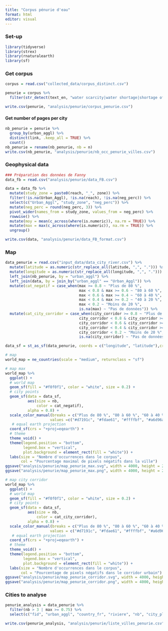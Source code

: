 ```yaml
---
title: "Corpus pénurie d'eau"
format: html
editor: visual
---
```


### Set-up

```r
library(tidyverse)
library(strex)
library(rnaturalearth)
library(sf)
```

### Get corpus

```r
corpus = read.csv("collected_data/corpus_distinct.csv")

penurie = corpus %>% 
  filter(str_detect(text_en, "water scarcity|water shortage|shortage of water|water stress|lack of water"))

write.csv(penurie, "analysis/penurie/corpus_penurie.csv")
```

#### Get number of pages per city

```r
nb_penurie = penurie %>% 
  group_by(urban_aggl) %>% 
  distinct(link, .keep_all = TRUE) %>% 
  count()
nb_penurie = rename(nb_penurie, nb = n)
write.csv(nb_penurie, "analysis/penurie/nb_occ_penurie_villes.csv")
```

### Geophysical data

```r

### Préparation des données de Fanny 
data_fb = read.csv("analysis/penurie/data_FB.csv") 

data = data_fb %>% 
  mutate(study_zone = paste0(reach, "_", zone)) %>% 
  filter(!is.na(Urban_Aggl), !is.na(reach), !is.na(neg_perc)) %>% 
  select(c("Urban_Aggl", "study_zone", "neg_perc")) %>% 
  mutate(neg_perc = round(neg_perc, 3)) %>% 
  pivot_wider(names_from = study_zone, values_from = neg_perc) %>% 
  rowwise() %>%
  mutate(moy = mean(c_across(where(is.numeric)), na.rm = TRUE)) %>%
  mutate(max = max(c_across(where(is.numeric)), na.rm = TRUE)) %>% 
  ungroup()

write.csv(data, "analysis/penurie/data_FB_format.csv")
```

### Map

```r
data_penurie = read.csv("input_data/data_city_river.csv") %>% 
  mutate(latitude = as.numeric(str_replace_all(latitude, ",", "."))) %>% 
  mutate(longitude = as.numeric(str_replace_all(longitude, ",", "."))) %>% 
  left_join(nb_penurie, by = "urban_aggl") %>% 
  left_join(data, by = join_by("urban_aggl" == "Urban_Aggl")) %>% 
  mutate(cat_negatif = case_when(max >= 0.8 ~ "Plus de 80 %",
                                 max < 0.8 & max >= 0.6 ~ "80 à 60 %",
                                 max < 0.6 & max >= 0.4 ~ "60 à 40 %",
                                 max < 0.4 & max >= 0.2 ~ "40 à 20 %",
                                 max < 0.2 ~ "Moins de 20 %",
                                 is.na(max) ~ "Pas de données")) %>% 
  mutate(cat_city_corridor = case_when(city_corridor >= 0.8 ~ "Plus de 80 %",
                                 city_corridor < 0.8 & city_corridor >= 0.6 ~ "80 à 60 %",
                                 city_corridor < 0.6 & city_corridor >= 0.4 ~ "60 à 40 %",
                                 city_corridor < 0.4 & city_corridor >= 0.2 ~ "40 à 20 %",
                                 city_corridor < 0.2 ~ "Moins de 20 %",
                                 is.na(city_corridor) ~ "Pas de données"))

data_sf = st_as_sf(data_penurie, coords = c("longitude", "latitude"),crs = 4326)

# map
world_map = ne_countries(scale = "medium", returnclass = "sf")

# map max
world_map %>% 
  ggplot() +
  # world map 
  geom_sf(fill = "#f0f0f1", color = "white", size = 0.2) +
  # city points
  geom_sf(data = data_sf, 
          aes(size = nb,
              color = cat_negatif),
          alpha = 0.8) +
  scale_color_manual(breaks = c("Plus de 80 %", "80 à 60 %", "60 à 40 %", "40 à 20 %", "Moins de 20 %", "Pas de données"),
                    values =c("#d7191c", "#fdae61", "#ffffbf", "#a6d96a", "#1a9641", "#bababa")) + 
   # equal earth projection
  coord_sf(crs = "+proj=eqearth") +
  # theme
  theme_void() +
  theme(legend.position = "bottom",
        legend.box = "vertical",
        plot.background = element_rect(fill = "white")) +
  labs(size = "Nombre d'occurrences dans le corpus",
       col = "Pourcentage maximal de pixels négatifs dans la ville") 
ggsave("analysis/penurie/map_penurie_max.svg", width = 4000, height = 2500, units = "px")
ggsave("analysis/penurie/map_penurie_max.png", width = 4000, height = 2500, units = "px")

# map city corridor 
world_map %>% 
  ggplot() +
  # world map 
  geom_sf(fill = "#f0f0f1", color = "white", size = 0.2) +
  # city points
  geom_sf(data = data_sf, 
          aes(size = nb,
              color = cat_city_corridor),
          alpha = 0.8) +
  scale_color_manual(breaks = c("Plus de 80 %", "80 à 60 %", "60 à 40 %", "40 à 20 %", "Moins de 20 %", "Pas de données"),
                    values = c("#d7191c", "#fdae61", "#ffffbf", "#a6d96a", "#1a9641", "#bababa")) + 
   # equal earth projection
  coord_sf(crs = "+proj=eqearth") +
  # theme
  theme_void() +
  theme(legend.position = "bottom",
        legend.box = "vertical",
        plot.background = element_rect(fill = "white")) +
  labs(size = "Nombre d'occurrences dans le corpus",
       col = "Pourcentage de pixels négatifs dans le corridor urbain") 
ggsave("analysis/penurie/map_penurie_corridor.svg", width = 4000, height = 2500, units = "px")
ggsave("analysis/penurie/map_penurie_corridor.png", width = 4000, height = 2500, units = "px")
```

### Cities to analyse

```r
penurie_analysis = data_penurie %>% 
  filter(nb > 3 | max >= 0.75) %>% 
  select(c("fid", "urban_aggl", "country_fr", "riviere", "nb", "city_plain", "downstream_plain", "upstream_plain", "city_corridor", "downstream_corridor", "upstream_corridor", "moy", "max"))

write.csv(penurie_analysis, "analysis/penurie/liste_villes_penurie.csv")
```

